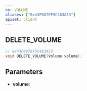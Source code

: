 ```yaml
---
ns: VOLUME
aliases: ["0x43F867EF5C463A53"]
apiset: client
---
```

## DELETE_VOLUME

```c
// 0x43F867EF5C463A53
void DELETE_VOLUME(Volume volume);
```


## Parameters
* **volume**: